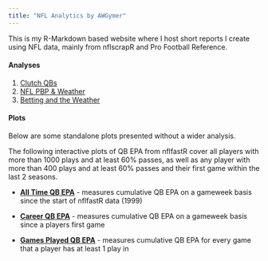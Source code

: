 ```yaml
---
title: "NFL Analytics by AWGymer"
---
```


This is my R-Markdown based website where I host short reports I create using NFL data, mainly from nflscrapR and Pro Football Reference.

#### Analyses

1. [Clutch QBs](clutch_qbs.html)
2. [NFL PBP & Weather](wet_and_wild.html)
3. [Betting and the Weather](betting_and_the_weather.html)

#### Plots

Below are some standalone plots presented without a wider analysis.


The following interactive plots of QB EPA from nflfastR cover all players with more than 1000 plays and at least 60% passes, as well as any player with  more than 400 plays and at least 60% passes and their first game within the last 2 seasons. 

- [**All Time QB EPA**](plots/all_time_qb_epa.html) - measures cumulative QB EPA on a gameweek basis since the start of nflfastR data (1999)

- [**Career QB EPA**](plots/career_span_qb_epa.html) - measures cumulative QB EPA on a gameweek basis since a players first game

- [**Games Played QB EPA**](plots/games_played_qb_epa.html) - measures cumulative QB EPA for every game that a player has at least 1 play in

